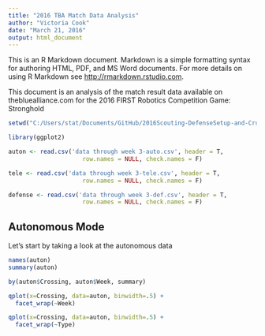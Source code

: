```yaml
---
title: "2016 TBA Match Data Analysis"
author: "Victoria Cook"
date: "March 21, 2016"
output: html_document
---
```


This is an R Markdown document. Markdown is a simple formatting syntax for authoring HTML, PDF, and MS Word documents. For more details on using R Markdown see <http://rmarkdown.rstudio.com>.

This document is an analysis of the match result data available on thebluealliance.com for the 2016 FIRST Robotics Competition Game: Stronghold

```r
setwd("C:/Users/stat/Documents/GitHub/2016Scouting-DefenseSetup-and-Crunching/General Analysis")

library(ggplot2)

auton <- read.csv('data through week 3-auto.csv', header = T, 
                     row.names = NULL, check.names = F)

tele <- read.csv('data through week 3-tele.csv', header = T, 
                     row.names = NULL, check.names = F)

defense <- read.csv('data through week 3-def.csv', header = T, 
                     row.names = NULL, check.names = F)
```

## Autonomous Mode

Let's start by taking a look at the autonomous data

```r
names(auton)
summary(auton)

by(auton$Crossing, auton$Week, summary)

qplot(x=Crossing, data=auton, binwidth=.5) +
  facet_wrap(~Week)

qplot(x=Crossing, data=auton, binwidth=.5) +
  facet_wrap(~Type)
```

